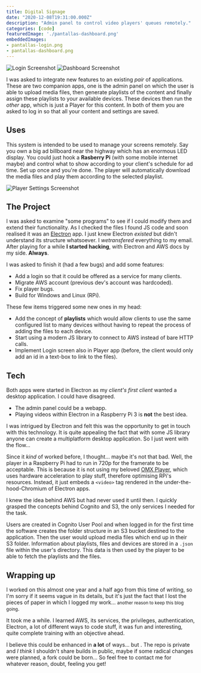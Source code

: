 ```yaml
---
title: Digital Signage
date: "2020-12-08T19:31:00.000Z"
description: "Admin panel to control video players' queues remotely."
categories: [code]
featuredImage: './pantallas-dashboard.png'
embeddedImages:
- pantallas-login.png
- pantallas-dashboard.png
---
```



<div className="md:flex flex-row">
  <Img fluid={props.embeddedImages.image1.fluid} alt="Login Screenshot" className="w-full mr-3 mb-2" />
  <Img fluid={props.embeddedImages.image2.fluid} alt="Dashboard Screenshot" className="w-full mb-2" />
</div>

I was asked to integrate new features to an existing _pair_ of applications. These are two companion apps, one is the admin panel on which the user is able to upload media files, then generate playlists of the content and finally assign these playlists to your available devices. These devices then run the _other_ app, which is just a Player for this content. In both of them you are asked to log in so that all your content and settings are saved.


## Uses

This system is intended to be used to manage your screens remotely. Say you own a big ad billboard near the highway which has an enormous LED display. You could just hook a **Rasberry Pi** (with some mobile internet maybe) and control what to show according to your client's schedule for ad time. Set up once and you're done. The player will automatically download the media files and play them according to the selected playlist.

![Player Settings Screenshot](./pantallas-player.png)


## The Project

I was asked to examine "some programs" to see if I could modify them and extend their functionality. As I checked the files I found JS code and soon realised it was an [Electron](https://www.electronjs.org/) app. I just knew Electron _existed_ but didn't understand its structure whatsoever. I _wetransfered_ everything to my email. After playing for a while **I started hacking**, with Electron and AWS docs by my side. **Always**.

I was asked to finish it (had a few bugs) and add some features:
- Add a login so that it could be offered as a service for many clients.
- Migrate AWS account (previous dev's account was hardcoded).
- Fix player bugs.
- Build for Windows and Linux (RPi).

These few items triggered some new ones in my head:
- Add the concept of **playlists** which would allow clients to use the same configured list to many devices without having to repeat the process of adding the files to each device.
- Start using a modern JS library to connect to AWS instead of bare HTTP calls.
- Implement Login screen also in Player app (before, the client would only add an id in a text-box to link to the files).


## Tech

Both apps were started in Electron as my _client's first client_ wanted a desktop application. I could have disagreed.
- The admin panel could be a webapp.
- Playing videos within Electron in a Raspberry Pi 3 is **not** the best idea.

I was intrigued by Electron and felt this was the opportunity to get in touch with this technology. It is quite appealing the fact that with some JS library anyone can create a multiplatform desktop application. So I just went with the flow...

Since it _kind_ of worked before, I thought... maybe it's not that bad. Well, the player in a Raspberry Pi had to run in 720p for the framerate to be acceptable. This is because it is not using my beloved <span className="text-red-600"><FaHeart /></span> [OMX Player](https://www.raspberrypi.org/documentation/raspbian/applications/omxplayer.md), which uses hardware acceleration to play stuff, therefore optimising RPi's resources. Instead, it just embeds a `<video>` tag rendered in the under-the-hood-Chromium of Electron apps.

I knew the idea behind AWS but had never used it until then. I quickly grasped the concepts behind Cognito and S3, the only services I needed for the task.

Users are created in Cognito User Pool and when logged in for the first time the software creates the folder structure in an S3 bucket destined to the application. Then the user would upload media files which end up in their S3 folder. Information about playlists, files and devices are stored in a `.json` file within the user's directory. This data is then used by the player to be able to fetch the playlists and the files.


## Wrapping up

I worked on this almost one year and a half ago from this time of writing, so I'm sorry if it seems vague in its details, but it's just the fact that I lost the pieces of paper in which I logged my work... <small>another reason to keep this blog going</small>. 

It took me a while. I learned AWS, its services, the privileges, authentication, Electron, a lot of different ways to code stuff, it was fun and interesting, quite complete training with an objective ahead. 

I believe this could be enhanced in **a lot** of ways... but <FaClock />. The repo is private and _I think_ I shouldn't share builds in public, maybe if some radical changes were planned, a fork <GoRepoForked /> could be born... So feel free to contact me for whatever reason, doubt, feeling you get!